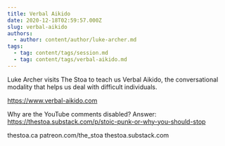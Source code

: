 ```yaml
---
title: Verbal Aikido
date: 2020-12-18T02:59:57.000Z
slug: verbal-aikido
authors:
  - author: content/author/luke-archer.md
tags:
  - tag: content/tags/session.md
  - tag: content/tags/verbal-aikido.md
---
```


Luke Archer visits The Stoa to teach us Verbal Aikido, the conversational modality that helps us deal with difficult individuals.

https://www.verbal-aikido.com

Why are the YouTube comments disabled? Answer: https://thestoa.substack.com/p/stoic-punk-or-why-you-should-stop

thestoa.ca
patreon.com/the_stoa
thestoa.substack.com
